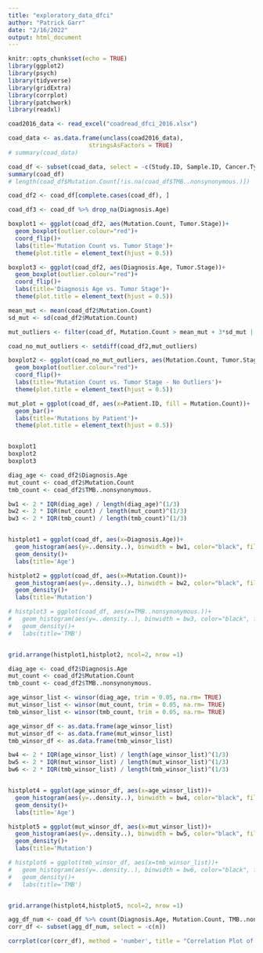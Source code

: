 ---
title: "exploratory_data_dfci"
author: "Patrick Garr"
date: "2/16/2022"
output: html_document
---

```{r setup, include=FALSE}
knitr::opts_chunk$set(echo = TRUE)
library(ggplot2)
library(psych)
library(tidyverse)
library(gridExtra)
library(corrplot)
library(patchwork)
library(readxl)
```

```{r}
coad2016_data <- read_excel("coadread_dfci_2016.xlsx")

coad_data <- as.data.frame(unclass(coad2016_data),
                       stringsAsFactors = TRUE)
# summary(coad_data)

coad_df <- subset(coad_data, select = -c(Study.ID, Sample.ID, Cancer.Type, Cancer.Type.Detailed, Oncotree.Code, Number.of.Samples.Per.Patient, Somatic.Status))
summary(coad_df)
# length(coad_df$Mutation.Count[!is.na(coad_df$TMB..nonsynonymous.)])

coad_df2 <- coad_df[complete.cases(coad_df), ] 

coad_df3 <- coad_df %>% drop_na(Diagnosis.Age)
```

```{r}

boxplot1 <- ggplot(coad_df2, aes(Mutation.Count, Tumor.Stage))+
  geom_boxplot(outlier.colour="red")+
  coord_flip()+
  labs(title='Mutation Count vs. Tumor Stage')+
  theme(plot.title = element_text(hjust = 0.5))

boxplot3 <- ggplot(coad_df2, aes(Diagnosis.Age, Tumor.Stage))+
  geom_boxplot(outlier.colour="red")+
  coord_flip()+
  labs(title='Diagnosis Age vs. Tumor Stage')+
  theme(plot.title = element_text(hjust = 0.5))

mean_mut <- mean(coad_df2$Mutation.Count)
sd_mut <- sd(coad_df2$Mutation.Count)

mut_outliers <- filter(coad_df, Mutation.Count > mean_mut + 3*sd_mut | Mutation.Count < mean_mut - 3*sd_mut)

coad_no_mut_outliers <- setdiff(coad_df2,mut_outliers)

boxplot2 <- ggplot(coad_no_mut_outliers, aes(Mutation.Count, Tumor.Stage))+
  geom_boxplot(outlier.colour="red")+
  coord_flip()+
  labs(title='Mutation Count vs. Tumor Stage - No Outliers')+
  theme(plot.title = element_text(hjust = 0.5))

mut_plot = ggplot(coad_df, aes(x=Patient.ID, fill = Mutation.Count))+
  geom_bar()+
  labs(title='Mutations by Patient')+
  theme(plot.title = element_text(hjust = 0.5))


boxplot1
boxplot2
boxplot3


```

```{r}


diag_age <- coad_df2$Diagnosis.Age
mut_count <- coad_df2$Mutation.Count
tmb_count <- coad_df2$TMB..nonsynonymous.

bw1 <- 2 * IQR(diag_age) / length(diag_age)^(1/3)
bw2 <- 2 * IQR(mut_count) / length(mut_count)^(1/3)
bw3 <- 2 * IQR(tmb_count) / length(tmb_count)^(1/3)


histplot1 = ggplot(coad_df, aes(x=Diagnosis.Age))+
  geom_histogram(aes(y=..density..), binwidth = bw1, color="black", fill="blue")+
  geom_density()+
  labs(title='Age')

histplot2 = ggplot(coad_df, aes(x=Mutation.Count))+
  geom_histogram(aes(y=..density..), binwidth = bw2, color="black", fill="blue")+
  geom_density()+
  labs(title='Mutation')

# histplot3 = ggplot(coad_df, aes(x=TMB..nonsynonymous.))+
#   geom_histogram(aes(y=..density..), binwidth = bw3, color="black", fill="blue")+
#   geom_density()+
#   labs(title='TMB')


grid.arrange(histplot1,histplot2, ncol=2, nrow =1)


```

```{r}

diag_age <- coad_df2$Diagnosis.Age
mut_count <- coad_df2$Mutation.Count
tmb_count <- coad_df2$TMB..nonsynonymous.

age_winsor_list <- winsor(diag_age, trim = 0.05, na.rm= TRUE)
mut_winsor_list <- winsor(mut_count, trim = 0.05, na.rm= TRUE)
tmb_winsor_list <- winsor(tmb_count, trim = 0.05, na.rm= TRUE)

age_winsor_df <- as.data.frame(age_winsor_list)
mut_winsor_df <- as.data.frame(mut_winsor_list)
tmb_winsor_df <- as.data.frame(tmb_winsor_list)

bw4 <- 2 * IQR(age_winsor_list) / length(age_winsor_list)^(1/3)
bw5 <- 2 * IQR(mut_winsor_list) / length(mut_winsor_list)^(1/3)
bw6 <- 2 * IQR(tmb_winsor_list) / length(tmb_winsor_list)^(1/3)


histplot4 = ggplot(age_winsor_df, aes(x=age_winsor_list))+
  geom_histogram(aes(y=..density..), binwidth = bw4, color="black", fill="blue")+
  geom_density()+
  labs(title='Age')

histplot5 = ggplot(mut_winsor_df, aes(x=mut_winsor_list))+
  geom_histogram(aes(y=..density..), binwidth = bw5, color="black", fill="blue")+
  geom_density()+
  labs(title='Mutation')

# histplot6 = ggplot(tmb_winsor_df, aes(x=tmb_winsor_list))+
#   geom_histogram(aes(y=..density..), binwidth = bw6, color="black", fill="blue")+
#   geom_density()+
#   labs(title='TMB')


grid.arrange(histplot4,histplot5, ncol=2, nrow =1)

```


```{r}

agg_df_num <- coad_df %>% count(Diagnosis.Age, Mutation.Count, TMB..nonsynonymous., sort = TRUE)
corr_df <- subset(agg_df_num, select = -c(n))

corrplot(cor(corr_df), method = 'number', title = "Correlation Plot of Numeric Values in coad Dataset", mar=c(0,0,1,0))

```